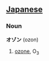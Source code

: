 == [[Japanese]] ==                                          
===Noun===
'''オゾン''' (ozon)

# [[ozone]], O<sub>3</sub>